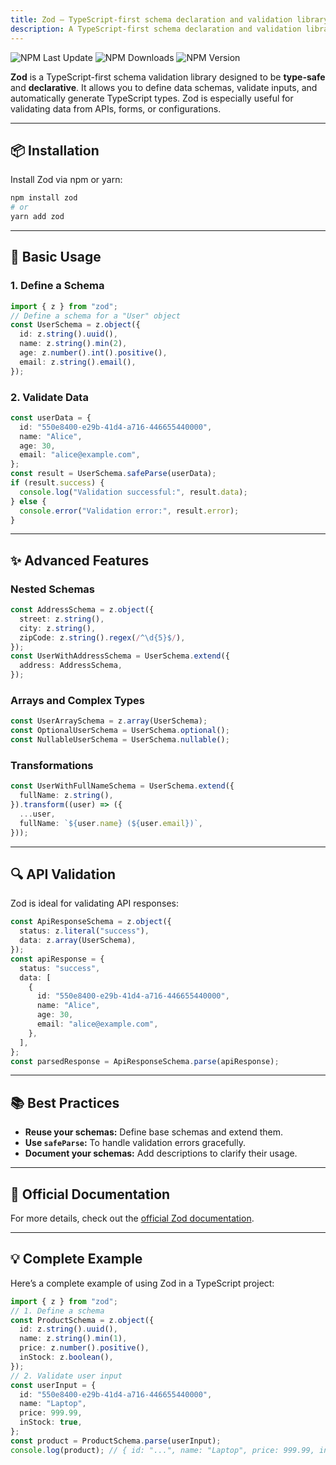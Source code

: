 ```yaml
---
title: Zod – TypeScript-first schema declaration and validation library
description: A TypeScript-first schema declaration and validation library.
---
```


![NPM Last Update](https://img.shields.io/npm/last-update/zod)
![NPM Downloads](https://img.shields.io/npm/dw/zod)
![NPM Version](https://img.shields.io/npm/v/zod)

**Zod** is a TypeScript-first schema validation library designed to be **type-safe** and **declarative**. It allows you to define data schemas, validate inputs, and automatically generate TypeScript types. Zod is especially useful for validating data from APIs, forms, or configurations.

---
## 📦 Installation
Install Zod via npm or yarn:
```bash
npm install zod
# or
yarn add zod
```

---
## 🔧 Basic Usage

### 1. Define a Schema
```typescript
import { z } from "zod";
// Define a schema for a "User" object
const UserSchema = z.object({
  id: z.string().uuid(),
  name: z.string().min(2),
  age: z.number().int().positive(),
  email: z.string().email(),
});
```

### 2. Validate Data
```typescript
const userData = {
  id: "550e8400-e29b-41d4-a716-446655440000",
  name: "Alice",
  age: 30,
  email: "alice@example.com",
};
const result = UserSchema.safeParse(userData);
if (result.success) {
  console.log("Validation successful:", result.data);
} else {
  console.error("Validation error:", result.error);
}
```

---
## ✨ Advanced Features

### Nested Schemas
```typescript
const AddressSchema = z.object({
  street: z.string(),
  city: z.string(),
  zipCode: z.string().regex(/^\d{5}$/),
});
const UserWithAddressSchema = UserSchema.extend({
  address: AddressSchema,
});
```

### Arrays and Complex Types
```typescript
const UserArraySchema = z.array(UserSchema);
const OptionalUserSchema = UserSchema.optional();
const NullableUserSchema = UserSchema.nullable();
```

### Transformations
```typescript
const UserWithFullNameSchema = UserSchema.extend({
  fullName: z.string(),
}).transform((user) => ({
  ...user,
  fullName: `${user.name} (${user.email})`,
}));
```

---
## 🔍 API Validation
Zod is ideal for validating API responses:
```typescript
const ApiResponseSchema = z.object({
  status: z.literal("success"),
  data: z.array(UserSchema),
});
const apiResponse = {
  status: "success",
  data: [
    {
      id: "550e8400-e29b-41d4-a716-446655440000",
      name: "Alice",
      age: 30,
      email: "alice@example.com",
    },
  ],
};
const parsedResponse = ApiResponseSchema.parse(apiResponse);
```

---
## 📚 Best Practices
- **Reuse your schemas:** Define base schemas and extend them.
- **Use `safeParse`:** To handle validation errors gracefully.
- **Document your schemas:** Add descriptions to clarify their usage.

---
## 📖 Official Documentation
For more details, check out the [official Zod documentation](https://zod.dev/).

---
## 💡 Complete Example
Here’s a complete example of using Zod in a TypeScript project:
```typescript
import { z } from "zod";
// 1. Define a schema
const ProductSchema = z.object({
  id: z.string().uuid(),
  name: z.string().min(1),
  price: z.number().positive(),
  inStock: z.boolean(),
});
// 2. Validate user input
const userInput = {
  id: "550e8400-e29b-41d4-a716-446655440000",
  name: "Laptop",
  price: 999.99,
  inStock: true,
};
const product = ProductSchema.parse(userInput);
console.log(product); // { id: "...", name: "Laptop", price: 999.99, inStock: true }
```